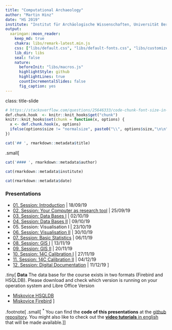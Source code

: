 ```yaml
---
title: "Computational Archaeology"
author: "Martin Hinz"
date: "HS 2019"
institute: "Institut für Archäologische Wissenschaften, Universität Bern"
output:
  xaringan::moon_reader:
    keep_md: true
    chakra: libs/remark-latest.min.js
    css: ["libs/default.css", "libs/default-fonts.css", "libs/customize.css"]
    lib_dir: libs
    seal: false
    nature:
      beforeInit: "libs/macros.js"
      highlightStyle: github
      highlightLines: true
      countIncrementalSlides: false
      fig_caption: yes
---
```

class: title-slide
```r
# https://stackoverflow.com/questions/25646333/code-chunk-font-size-in-rmarkdown-with-knitr-and-latex
def.chunk.hook  <- knitr::knit_hooks$get("chunk")
knitr::knit_hooks$set(chunk = function(x, options) {
  x <- def.chunk.hook(x, options)
  ifelse(options$size != "normalsize", paste0("\\", options$size,"\n\n", x, "\n\n \\normalsize"), x)
})
```

```r
cat('## ', rmarkdown::metadata$title)
```
.small[
```r
cat('#### ', rmarkdown::metadata$author)
```

```r
cat(rmarkdown::metadata$institute)
```

```r
cat(rmarkdown::metadata$date)
```

### Presentations

- [01\. Session: Introduction](01_session/session_1_introduction.html) | 18/09/19
- [02\. Session: Your Computer as research tool](02_session/session_2_computer_as_research_tool.html) | 25/09/19
- [03\. Session: Data Bases I](03_session/session_03_database_1.html) | 02/10/19
- [04\. Session: Data Bases II](04_session/session_04_database_2.html) | 09/10/19
- 05\. Session: Visualisation I | 23/10/19
- [06\. Session: Visualisation II](06_session/session_06.html) | 30/10/19
- [07\. Session: Basic Statistics](07_session/session_07.html) | 06/11/19
- [08\. Session: GIS I](08_session/session_08.html) | 13/11/19
- [09\. Session: GIS II](08_session/session_08.html) | 20/11/19
- [10\. Session: 14C Calibration I](09_session/session_09.html) | 27/11/19
- [11\. Session: 14C Calibration II](11_session/session_11.html) | 04/12/19
- [12\. Session: Digital Documentation](12_session/session_12.html) | 11/12/19
]

.tiny[
**Data**
The data base for the course exists in two formats (Firebird and HSQLDB). Please download and check which version is running on your operation system and Libre Office Version

- [Miskovice HSQLDB](miskovice.odb)
- [Miskovice Firebird](miskovice_firebird.odb)
]

.footnote[
.small[
<sup>\*</sup> You can find the **code of this presentations** at the [github repository](https://github.com/MartinHinz/ca_hs_2019). You might also like to check out the [**video tutorials** in english](https://tube.switch.ch/channels/503285f4) that will be made available.
]
]
